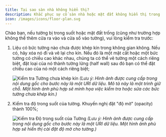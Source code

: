 ```yaml
---
title: Tại sao sàn nhà không hiển thị?
description: Khắc phục sự cố sàn nhà hoặc mặt đất không hiển thị trong AiHouse, bao gồm kiểm tra tường chưa khép kín và cài đặt độ trong suốt của tường.
icon: /images/icons/floor-plan.svg
---
```


Chào bạn, nếu tường bị trong suốt hoặc mặt đất trống (cũng như trường hợp không thể thêm cửa ra vào và cửa sổ vào tường), vui lòng kiểm tra trước:

1.  Liệu có bức tường nào chưa được khép kín trong không gian không. Nếu có, hãy xóa nó đi và vẽ lại cho kín. Nếu đó là một mặt cắt hoặc một bức tường có chiều cao khác nhau, chúng ta có thể vẽ tường một cách riêng biệt, đặt loại của nó thành tường lửng (half wall) sau đó bạn có thể đặt chiều cao của nó một cách riêng biệt;

    ![Kiểm tra Tường chưa khép kín](https://ai-study1.3vjia.com/aihouse-web/5f8188a2-9568-4136-81da-9b89a3439019.png)
    *(Lưu ý: Hình ảnh được cung cấp trong nội dung gốc cho bước này là một URI dữ liệu. Mô tả này là một trình giữ chỗ. Một hình ảnh phù hợp sẽ minh họa việc kiểm tra hoặc sửa các bức tường chưa khép kín.)*

2.  Kiểm tra độ trong suốt của tường. Khuyến nghị đặt "độ mờ" (opacity) thành 100%;

    ![Kiểm tra Độ trong suốt của Tường](https://ai-study1.3vjia.com/aihouse-web/d763d05e-1c8b-4cc6-bcdb-ce3d6a3306a1.png)
    *(Lưu ý: Hình ảnh được cung cấp trong nội dung gốc cho bước này là một URI dữ liệu. Một hình ảnh phù hợp sẽ hiển thị cài đặt độ mờ cho tường.)*
